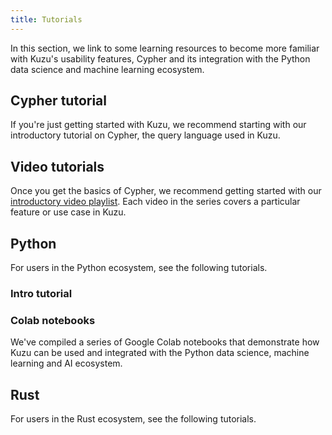 ```yaml
---
title: Tutorials
---
```


In this section, we link to some learning resources to become more familiar with Kuzu's usability
features, Cypher and its integration with the Python data science and machine learning ecosystem.


## Cypher tutorial

If you're just getting started with Kuzu, we recommend starting with our introductory tutorial on
Cypher, the query language used in Kuzu.

<LinkCard
  title="Intro to Cypher"
  description="Become familiar with Cypher syntax"
  href="/tutorials/cypher"
/>

## Video tutorials

Once you get the basics of Cypher, we recommend getting started with our
[introductory video playlist](https://www.youtube.com/playlist?list=PLnMU6rfAdE1CSgarQ3SpDqeudCe42PzuD).
Each video in the series covers a particular feature or use case in Kuzu.

## Python

For users in the Python ecosystem, see the following tutorials.

### Intro tutorial

<LinkCard
title="Python tutorial"
description="Tutorial for Kuzu's Python API"
href="/tutorials/python"
/>

### Colab notebooks

We've compiled a series of Google Colab 
notebooks that demonstrate how Kuzu can be used and integrated with the Python data science, machine 
learning and AI ecosystem.

<CardGrid>
  <LinkCard
    title="Kuzu and NetworkX"
    description="Working with NetworkX & graph algorithms using a Kuzu graph"
    href="https://colab.research.google.com/drive/1_AK-CHELz0fLAc2RCPvPgD-R7-NGyrGu"
  />
  <LinkCard
    title="Kuzu and PyTorch Geometric (1)"
    description="Node property prediction"
    href="https://colab.research.google.com/drive/1ijFoPN4USr4umUzRoCfRPFNZfbhKKLcC"
  />
  <LinkCard
    title="Kuzu and PyTorch Geometric (2)"
    description="Link prediction"
    href="https://colab.research.google.com/drive/1OxlDLUYZL8jTkqKdVebFtek7yZ5of7FK"
  />
  <LinkCard
    title="LlamaIndex-Kuzu Integration"
    description="Using Kuzu as a property graph store for LlamaIndex"
    href="https://colab.research.google.com/drive/1brAdNRNLG2XHD7Jv3ZwSQCOCJ_wmfd1B"
  />
  <LinkCard
    title="LangChain-Kuzu Integration"
    description="Using Kuzu as a property graph store for LangChain"
    href="https://colab.research.google.com/drive/16FscFHwSKQNXFprChdQufMP7G6u8cMTS"
  />
</CardGrid>

## Rust

For users in the Rust ecosystem, see the following tutorials.

<LinkCard
title="Rust tutorial"
description="Tutorial for Kuzu's Rust API"
href="/tutorials/rust"
/>
